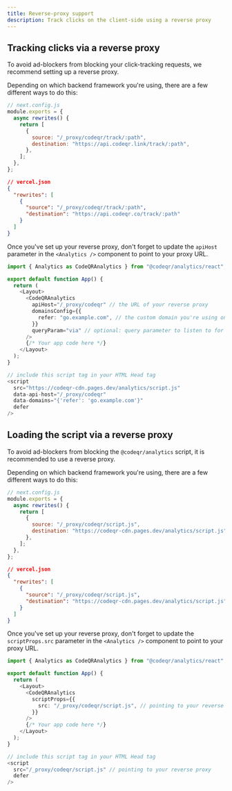 ```yaml
---
title: Reverse-proxy support
description: Track clicks on the client-side using a reverse proxy
---
```


## Tracking clicks via a reverse proxy

To avoid ad-blockers from blocking your click-tracking requests, we recommend setting up a reverse proxy.

Depending on which backend framework you're using, there are a few different ways to do this:

<CodeGroup>

```javascript Next.js
// next.config.js
module.exports = {
  async rewrites() {
    return [
      {
        source: "/_proxy/codeqr/track/:path",
        destination: "https://api.codeqr.link/track/:path",
      },
    ];
  },
};
```

```json Vercel
// vercel.json
{
  "rewrites": [
    {
      "source": "/_proxy/codeqr/track/:path",
      "destination": "https://api.codeqr.co/track/:path"
    }
  ]
}
```

</CodeGroup>

Once you've set up your reverse proxy, don't forget to update the `apiHost` parameter in the `<Analytics />` component to point to your proxy URL.

<CodeGroup>

```typescript React/Next.js
import { Analytics as CodeQRAnalytics } from "@codeqr/analytics/react";

export default function App() {
  return (
    <Layout>
      <CodeQRAnalytics
        apiHost="/_proxy/codeqr" // the URL of your reverse proxy
        domainsConfig={{
          refer: "go.example.com", // the custom domain you're using on CodeQR for your short links
        }}
        queryParam="via" // optional: query parameter to listen to for client-side click-tracking (default: "via")
      />
      {/* Your app code here */}
    </Layout>
  );
}
```

```javascript Other Frameworks
// include this script tag in your HTML Head tag
<script
  src="https://codeqr-cdn.pages.dev/analytics/script.js"
  data-api-host="/_proxy/codeqr"
  data-domains="{'refer': 'go.example.com'}"
  defer
/>
```

</CodeGroup>

## Loading the script via a reverse proxy

To avoid ad-blockers from blocking the `@codeqr/analytics` script, it is recommended to use a reverse proxy.

Depending on which backend framework you're using, there are a few different ways to do this:

<CodeGroup>

```javascript Next.js
// next.config.js
module.exports = {
  async rewrites() {
    return [
      {
        source: "/_proxy/codeqr/script.js",
        destination: "https://codeqr-cdn.pages.dev/analytics/script.js",
      },
    ];
  },
};
```

```json Vercel
// vercel.json
{
  "rewrites": [
    {
      "source": "/_proxy/codeqr/script.js",
      "destination": "https://codeqr-cdn.pages.dev/analytics/script.js"
    }
  ]
}
```

</CodeGroup>

Once you've set up your reverse proxy, don't forget to update the `scriptProps.src` parameter in the `<Analytics />` component to point to your proxy URL.

<CodeGroup>

```typescript React/Next.js
import { Analytics as CodeQRAnalytics } from "@codeqr/analytics/react";

export default function App() {
  return (
    <Layout>
      <CodeQRAnalytics
        scriptProps={{
          src: "/_proxy/codeqr/script.js", // pointing to your reverse proxy
        }}
      />
      {/* Your app code here */}
    </Layout>
  );
}
```

```javascript Other Frameworks
// include this script tag in your HTML Head tag
<script
  src="/_proxy/codeqr/script.js" // pointing to your reverse proxy
  defer
/>
```

</CodeGroup>
